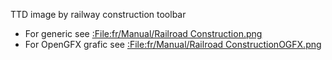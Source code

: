 
TTD image by railway construction toolbar
*For generic see [[:File:fr/Manual/Railroad Construction.png]]
*For OpenGFX grafic see [[:File:fr/Manual/Railroad ConstructionOGFX.png]]
